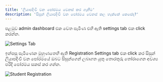 ```yaml
---
title: 'ලියාපදිංචි වන පෝරමය වෙනස් කර ගැනීම'
description: 'සිසුන් ලියාපදිංචි වන පෝරමය වෙනස් කල හැක්කේ කෙසේද?'
---
```


පළමුව admin dashboard එක වෙත පැමිණ එහි ඇති settings tab එක click කරන්න.

![Settings Tab](/images/klass-work/settings-tab.png)

ඉන්පසු පැමිණෙන මුහුණතෙහි ඇති Registration Settings tab එක click කර සිසුන් ලියාපදිංචි වන පෝරමයේ ඔබට සිසුන්ගෙන් ලබාගත යුතු තොරතුරු තෝරාගෙන අවශ්‍ය පරිදි පෝරමය සකස් කර ගන්න.

![Student Registration](/images/klass-work/student-form.png)